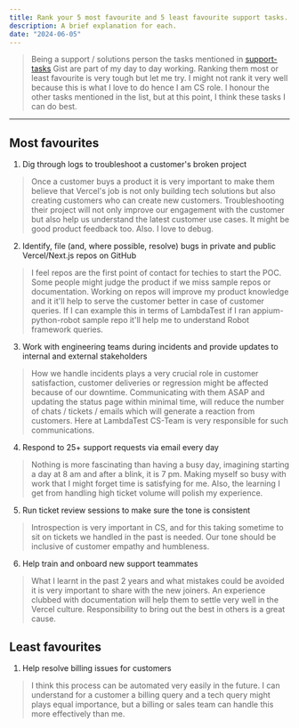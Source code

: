 ```yaml
---
title: Rank your 5 most favourite and 5 least favourite support tasks.
description: A brief explanation for each.
date: "2024-06-05"
---
```


> Being a support / solutions person the tasks mentioned in [support-tasks](https://gist.github.com/Pieparker/b04a4e9ff82ba949e5db9d5b0e9d89e8) Gist are part of my day to day working.
> Ranking them most or least favourite is very tough but let me try. I might not rank it very well because this is what I love to do hence I am CS role.
> I honour the other tasks mentioned in the list, but at this point, I think these tasks I can do best.

---

## Most favourites

1.  Dig through logs to troubleshoot a customer's broken project
>   Once a customer buys a product it is very important to make them believe that Vercel's job is not only building tech solutions but also creating customers who can create new customers. Troubleshooting their project will not only improve our engagement with the customer but also help us understand the latest customer use cases. It might be good product feedback too. Also. I love to debug.

2.  Identify, file (and, where possible, resolve) bugs in private and public Vercel/Next.js repos on GitHub
>   I feel repos are the first point of contact for techies to start the POC. Some people might judge the product if we miss sample repos or documentation. Working on repos will improve my product knowledge and it it'll help to serve the customer better in case of customer queries. If I can example this in terms of LambdaTest if I ran appium-python-robot sample repo it'll help me to understand Robot framework queries.

3.  Work with engineering teams during incidents and provide updates to internal and external stakeholders
>   How we handle incidents plays a very crucial role in customer satisfaction, customer deliveries or regression might be affected because of our downtime. Communicating with them ASAP and updating the status page within minimal time, will reduce the number of chats / tickets / emails which will generate a reaction from customers. Here at LambdaTest CS-Team is very responsible for such communications.

4.  Respond to 25+ support requests via email every day
>   Nothing is more fascinating than having a busy day, imagining starting a day at 8 am and after a blink, it is 7 pm. Making myself so busy with work that I might forget time is satisfying for me. Also, the learning I get from handling high ticket volume will polish my experience. 

5.  Run ticket review sessions to make sure the tone is consistent
>   Introspection is very important in CS, and for this taking sometime to sit on tickets we handled in the past is needed. Our tone should be inclusive of customer empathy and humbleness.

6.  Help train and onboard new support teammates
>   What I learnt in the past 2 years and what mistakes could be avoided it is very important to share with the new joiners. An experience clubbed with documentation will help them to settle very well in the Vercel culture. Responsibility to bring out the best in others is a great cause.

## Least favourites

1.  Help resolve billing issues for customers
>   I think this process can be automated very easily in the future. I can understand for a customer a billing query and a tech query might plays equal importance, but a billing or sales team can handle this more effectively than me.
